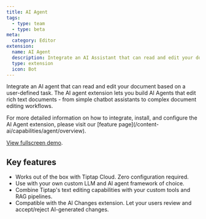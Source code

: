 ```yaml
---
title: AI Agent
tags:
  - type: team
  - type: beta
meta:
  category: Editor
extension:
  name: AI Agent
  description: Integrate an AI Assistant that can read and edit your document based on a user-defined task.
  type: extension
  icon: Bot
---
```



Integrate an AI agent that can read and edit your document based on a user-defined task. The AI agent
extension lets you build AI Agents that edit rich text documents - from simple chatbot assistants to
complex document editing workflows.

<Callout title="More details" variant="hint">
  For more detailed information on how to integrate, install, and configure the AI Agent extension,
  please visit our [feature page](/content-ai/capabilities/agent/overview).
</Callout>

<CodeDemo
  isPro
  path="/Extensions/AiAgent"
  src="https://develop--tiptap-pro.netlify.app/preview/Extensions/AiAgent"
/>

[View fullscreen demo](https://ai-agent.tiptap.dev).

## Key features

- Works out of the box with Tiptap Cloud. Zero configuration required.
- Use with your own custom LLM and AI agent framework of choice.
- Combine Tiptap's text editing capabilities with your custom tools and RAG pipelines.
- Compatible with the AI Changes extension. Let your users review and accept/reject AI-generated changes.
